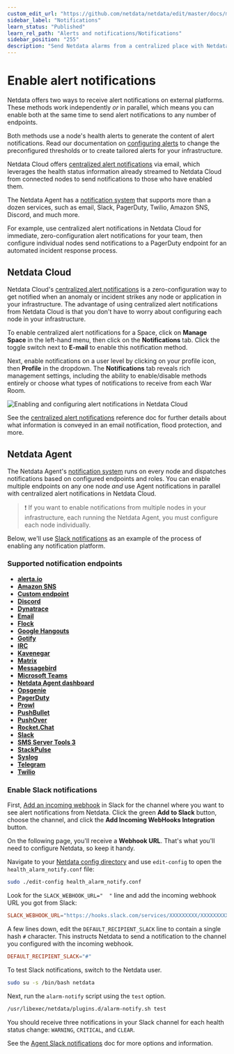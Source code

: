 ```yaml
---
custom_edit_url: "https://github.com/netdata/netdata/edit/master/docs/monitor/enable-notifications.md"
sidebar_label: "Notifications"
learn_status: "Published"
learn_rel_path: "Alerts and notifications/Notifications"
sidebar_position: "255"
description: "Send Netdata alarms from a centralized place with Netdata Cloud, or configure nodes individually, to enable incident response and faster resolution."
---
```



# Enable alert notifications

Netdata offers two ways to receive alert notifications on external platforms. These methods work independently _or_ in
parallel, which means you can enable both at the same time to send alert notifications to any number of endpoints.

Both methods use a node's health alerts to generate the content of alert notifications. Read our documentation on [configuring alerts](/docs/nightly/alerts-and-notifications/configure-alerts) to change the preconfigured thresholds or to create tailored alerts for your
infrastructure.

Netdata Cloud offers [centralized alert notifications](#netdata-cloud) via email, which leverages the health status
information already streamed to Netdata Cloud from connected nodes to send notifications to those who have enabled them.

The Netdata Agent has a [notification system](#netdata-agent) that supports more than a dozen services, such as email,
Slack, PagerDuty, Twilio, Amazon SNS, Discord, and much more.

For example, use centralized alert notifications in Netdata Cloud for immediate, zero-configuration alert notifications
for your team, then configure individual nodes send notifications to a PagerDuty endpoint for an automated incident
response process.

## Netdata Cloud

Netdata Cloud's [centralized alert
notifications](/docs/nightly/alerts-and-notifications/notifications/cloud-alert-notifications) is a zero-configuration way to
get notified when an anomaly or incident strikes any node or application in your infrastructure. The advantage of using
centralized alert notifications from Netdata Cloud is that you don't have to worry about configuring each node in your
infrastructure.

To enable centralized alert notifications for a Space, click on **Manage Space** in the left-hand menu, then click on
the **Notifications** tab. Click the toggle switch next to **E-mail** to enable this notification method.

Next, enable notifications on a user level by clicking on your profile icon, then **Profile** in the dropdown. The
**Notifications** tab reveals rich management settings, including the ability to enable/disable methods entirely or
choose what types of notifications to receive from each War Room.

![Enabling and configuring alert notifications in Netdata
Cloud](https://user-images.githubusercontent.com/1153921/101936280-93c50900-3b9d-11eb-9ba0-d6927fa872b7.gif)

See the [centralized alert notifications](/docs/nightly/alerts-and-notifications/notifications/cloud-alert-notifications)
reference doc for further details about what information is conveyed in an email notification, flood protection, and
more.

## Netdata Agent

The Netdata Agent's [notification system](/docs/nightly/alerts-and-notifications/notifications/agent-alert-notifications) runs on every node and dispatches
notifications based on configured endpoints and roles. You can enable multiple endpoints on any one node _and_ use Agent
notifications in parallel with centralized alert notifications in Netdata Cloud.

> ❗ If you want to enable notifications from multiple nodes in your infrastructure, each running the Netdata Agent, you
> must configure each node individually.

Below, we'll use [Slack notifications](#enable-slack-notifications) as an example of the process of enabling any
notification platform.

### Supported notification endpoints

-   [**alerta.io**](/docs/nightly/alerts-and-notifications/notifications/agent-alert-notifications/alerta)
-   [**Amazon SNS**](/docs/nightly/alerts-and-notifications/notifications/agent-alert-notifications/amazon-sns)
-   [**Custom endpoint**](/docs/nightly/alerts-and-notifications/notifications/agent-alert-notifications/custom-endpoint)
-   [**Discord**](/docs/nightly/alerts-and-notifications/notifications/agent-alert-notifications/discord)
-   [**Dynatrace**](/docs/nightly/alerts-and-notifications/notifications/agent-alert-notifications/dynatrace-events)
-   [**Email**](/docs/nightly/alerts-and-notifications/notifications/agent-alert-notifications/email)
-   [**Flock**](/docs/nightly/alerts-and-notifications/notifications/agent-alert-notifications/flock)
-   [**Google Hangouts**](/docs/nightly/alerts-and-notifications/notifications/agent-alert-notifications/google-hangouts)
-   [**Gotify**](/docs/nightly/alerts-and-notifications/notifications/agent-alert-notifications/gotify)
-   [**IRC**](/docs/nightly/alerts-and-notifications/notifications/agent-alert-notifications/irc)
-   [**Kavenegar**](/docs/nightly/alerts-and-notifications/notifications/agent-alert-notifications/kavenegar)
-   [**Matrix**](/docs/nightly/alerts-and-notifications/notifications/agent-alert-notifications/matrix)
-   [**Messagebird**](/docs/nightly/alerts-and-notifications/notifications/agent-alert-notifications/messagebird)
-   [**Microsoft Teams**](/docs/nightly/alerts-and-notifications/notifications/agent-alert-notifications/microsoft-teams)
-   [**Netdata Agent dashboard**](/docs/nightly/alerts-and-notifications/notifications/agent-alert-notifications/browser-pop-ups)
-   [**Opsgenie**](/docs/nightly/alerts-and-notifications/notifications/agent-alert-notifications/opsgenie)
-   [**PagerDuty**](/docs/nightly/alerts-and-notifications/notifications/agent-alert-notifications/pagerduty)
-   [**Prowl**](/docs/nightly/alerts-and-notifications/notifications/agent-alert-notifications/prowl)
-   [**PushBullet**](/docs/nightly/alerts-and-notifications/notifications/agent-alert-notifications/pushbullet)
-   [**PushOver**](/docs/nightly/alerts-and-notifications/notifications/agent-alert-notifications/pushover)
-   [**Rocket.Chat**](/docs/nightly/alerts-and-notifications/notifications/agent-alert-notifications/rocket-chat)
-   [**Slack**](/docs/nightly/alerts-and-notifications/notifications/agent-alert-notifications/slack)
-   [**SMS Server Tools 3**](/docs/nightly/alerts-and-notifications/notifications/agent-alert-notifications/sms-server)
-   [**StackPulse**](/docs/nightly/alerts-and-notifications/notifications/agent-alert-notifications/stackpulse)
-   [**Syslog**](/docs/nightly/alerts-and-notifications/notifications/agent-alert-notifications/syslog)
-   [**Telegram**](/docs/nightly/alerts-and-notifications/notifications/agent-alert-notifications/telegram)
-   [**Twilio**](/docs/nightly/alerts-and-notifications/notifications/agent-alert-notifications/twilio)

### Enable Slack notifications

First, [Add an incoming webhook](https://slack.com/apps/A0F7XDUAZ-incoming-webhooks) in Slack for the channel where you
want to see alert notifications from Netdata. Click the green **Add to Slack** button, choose the channel, and click the
**Add Incoming WebHooks Integration** button.

On the following page, you'll receive a **Webhook URL**. That's what you'll need to configure Netdata, so keep it handy.

Navigate to your [Netdata config directory](/docs/nightly/getting-started/manage-and-configure-the-netdata-agent/configuration#the-netdata-config-directory) and use `edit-config` to
open the `health_alarm_notify.conf` file:

```bash
sudo ./edit-config health_alarm_notify.conf
```

Look for the `SLACK_WEBHOOK_URL="  "` line and add the incoming webhook URL you got from Slack:

```conf
SLACK_WEBHOOK_URL="https://hooks.slack.com/services/XXXXXXXXX/XXXXXXXXX/XXXXXXXXXXXX"
```

A few lines down, edit the `DEFAULT_RECIPIENT_SLACK` line to contain a single hash `#` character. This instructs Netdata
to send a notification to the channel you configured with the incoming webhook.

```conf
DEFAULT_RECIPIENT_SLACK="#"
```

To test Slack notifications, switch to the Netdata user.

```bash
sudo su -s /bin/bash netdata
```

Next, run the `alarm-notify` script using the `test` option.

```bash
/usr/libexec/netdata/plugins.d/alarm-notify.sh test
```

You should receive three notifications in your Slack channel for each health status change: `WARNING`, `CRITICAL`, and
`CLEAR`.

See the [Agent Slack notifications](/docs/nightly/alerts-and-notifications/notifications/agent-alert-notifications/slack) doc for more options and information.

